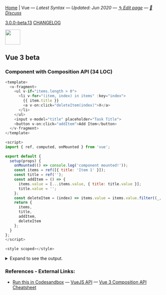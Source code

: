 
[Home](/) | Vue — _Latest Syntax — Updated: Jun 2020 — [✎ Edit page](https://github.com/ngduc/syntax.codes/edit/master/docs/vue.mdx) — [💬 Discuss](https://github.com/ngduc/syntax.codes/issues/3)_

<a className="tagButton" href="https://github.com/vuejs/vue-next/releases">3.0.0-beta.13</a> <a className="tagButton" href="https://github.com/vuejs/vue-next/blob/master/CHANGELOG.md">CHANGELOG</a>

<img src="https://upload.wikimedia.org/wikipedia/commons/thumb/9/95/Vue.js_Logo_2.svg/2560px-Vue.js_Logo_2.svg.png" height="48" />

## Vue 3 beta

### Component with Composition API (34 LOC)

```.js
<template>
  <v-fragment>
    <ul v-if="items.length > 0">
      <li v-for="(item, index) in items" :key="index">
        {{ item.title }}
        <a v-on:click="deleteItem(index)">X</a>
      </li>
    </ul>
    <input v-model="title" placeholder="Task Title">
    <button v-on:click="addItem">Add Item</button>
  </v-fragment>
</template>
  
<script>
import { ref, computed, onMounted } from 'vue';
  
export default {
  setup(props) {
    onMounted(() => console.log('component mounted!'));
    const items = ref([{ title: 'Item 1' }]);
    const title = ref('');
    const addItem = () => {
      items.value = [...items.value, { title: title.value }];
      title.value = '';
    };
    const deleteItem = (index) => items.value = items.value.filter((_, idx) => idx !== index);
    return {
      items,
      title,
      addItem,
      deleteItem
    };
  }
};
</script>
  
<style scoped></style>
```

<details>
  <summary>Expand to see the output.</summary>  
  <iframe
    src="https://codesandbox.io/embed/vue-3-8qy7f?module=/src/App.vue&theme=light&view=preview&hidenavigation=1&hidedevtools=1"
    style={{ width: '100%', height: 300, border: 0, borderRadius: 4 }}
    allow="accelerometer; ambient-light-sensor; camera; encrypted-media; geolocation; gyroscope; hid; microphone; midi; payment; usb; vr; xr-spatial-tracking"
    sandbox="allow-autoplay allow-forms allow-modals allow-popups allow-presentation allow-same-origin allow-scripts"
  ></iframe>
</details>

### References - External Links:
- [Run this in Codesandbox](https://codesandbox.io/s/vue-3-8qy7f?module=/src/App.vue) — [VueJS API](https://composition-api.vuejs.org/api.html) — [Vue 3 Composition API Cheatsheet](https://www.vuemastery.com/pdf/Vue-3-Cheat-Sheet.pdf)
